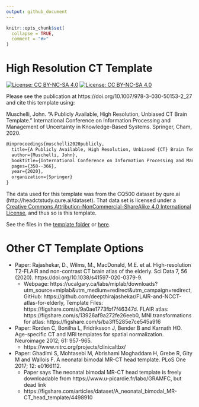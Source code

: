 ```yaml
---
output: github_document
---
```


<!-- README.md is generated from README.Rmd. Please edit that file -->

```r
knitr::opts_chunk$set(
  collapse = TRUE,
  comment = "#>"
)
```

# High Resolution CT Template


<!-- badges: start -->
[![License: CC BY-NC-SA 4.0](https://img.shields.io/badge/License-CC%20BY--NC--SA%204.0-lightgrey.svg)](https://creativecommons.org/licenses/by-nc-sa/4.0/)
[![License: CC BY-NC-SA 4.0](https://licensebuttons.net/l/by-nc-sa/4.0/80x15.png)](https://creativecommons.org/licenses/by-nc-sa/4.0/)
<!-- badges: end -->


Please see the publication at https://doi.org/10.1007/978-3-030-50153-2_27 and cite this template using:

Muschelli, John. "A Publicly Available, High Resolution, Unbiased CT Brain Template." International Conference on Information Processing and Management of Uncertainty in Knowledge-Based Systems. Springer, Cham, 2020.


```tex
@inproceedings{muschelli2020publicly,
  title={A Publicly Available, High Resolution, Unbiased {CT} Brain Template},
  author={Muschelli, John},
  booktitle={International Conference on Information Processing and Management of Uncertainty in Knowledge-Based Systems},
  pages={358--366},
  year={2020},
  organization={Springer}
}
```

The data used for this template was from the CQ500 dataset by qure.ai (http://headctstudy.qure.ai/dataset).  That data set is licensed under a [Creative Commons Attribution-NonCommercial-ShareAlike 4.0 International License](http://creativecommons.org/licenses/by-nc-sa/4.0/), and thus so is this template. 


See the files in the [template folder](template/) or [here](https://johnmuschelli.com/high_res_ct_template/template).


# Other CT Template Options

- Paper: Rajashekar, D., Wilms, M., MacDonald, M.E. et al. High-resolution T2-FLAIR and non-contrast CT brain atlas of the elderly. Sci Data 7, 56 (2020). https://doi.org/10.1038/s41597-020-0379-9.  
    - Webpage: https://ucalgary.ca/labs/miplab/downloads?utm_source=miplab&utm_medium=redirect&utm_campaign=redirect, GitHub: https://github.com/deepthirajashekar/FLAIR-and-NCCT-atlas-for-elderly, Template Files: https://figshare.com/s/9a0ae1773fbf7f46347d.  FLAIR atlas: https://figshare.com/s/13926af9a272fe26eeb0, MNI transformations for atlas: https://figshare.com/s/ba3ff5285e7ce545a916
- Paper: Rorden C, Bonilha L, Fridriksson J, Bender B and Karnath HO. Age-specific CT and MRI templates for spatial normalization. Neuroimage 2012; 61: 957-965.
    - https://www.nitrc.org/projects/clinicaltbx/
- Paper: Ghadimi S, Mohtasebi M, Abrishami Moghaddam H, Grebe R, Gity M and Wallois F. A neonatal bimodal MR-CT head template. PLoS One 2017; 12: e0166112.
  - Paper says The neonatal bimodal MR-CT head template is freely downloadable from https://www.u-picardie.fr/labo/GRAMFC, but dead link   
  - https://figshare.com/articles/dataset/A_neonatal_bimodal_MR-CT_head_template/4498910
